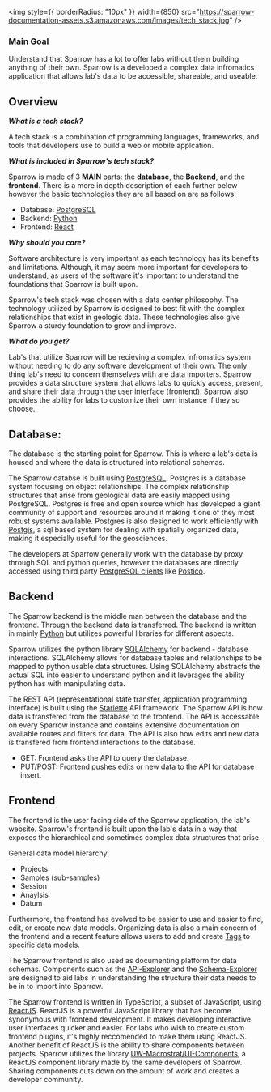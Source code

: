 
<img
  style={{ borderRadius: "10px" }}
  width={850}
  src="https://sparrow-documentation-assets.s3.amazonaws.com/images/tech_stack.jpg"
/>

### Main Goal

Understand that Sparrow has a lot to offer labs without them building anything of their own. Sparrow is a developed
a complex data infromatics application that allows lab's data to be accessible, shareable, and useable.

## Overview

**_What is a tech stack?_**

A tech stack is a combination of programming languages, frameworks, and tools that developers use
to build a web or mobile applcation.

**_What is included in Sparrow's tech stack?_**

Sparrow is made of 3 **MAIN** parts: the **database**, the **Backend**, and the **frontend**. There is a more
in depth description of each further below however the basic technologies they are all based on are as
follows:

- Database: [PostgreSQL](https://www.postgresql.org/)
- Backend: [Python](https://www.python.org/)
- Frontend: [React](https://reactjs.org/)

**_Why should you care?_**

Software architecture is very important as each technology has its benefits and limitations. Although,
it may seem more important for developers to understand, as users of the software it's important to understand
the foundations that Sparrow is built upon.

Sparrow's tech stack was chosen with a data center philosophy. The technology utilized by Sparrow is designed
to best fit with the complex relationships that exist in geologic data. These technologies also give Sparrow
a sturdy foundation to grow and improve.

**_What do you get?_**

Lab's that utilize Sparrow will be recieving a complex infromatics system without needing to do any
software development of their own. The only thing lab's need to concern themselves with are data importers.
Sparrow provides a data structure system that allows labs to quickly access, present, and share their data
through the user interface (frontend). Sparrow also provides the ability for labs to customize their own
instance if they so choose.

## Database:

The database is the starting point for Sparrow. This is where a lab's data is housed and where the data is
structured into relational schemas.

The Sparrow databse is built using [PostgreSQL](https://www.postgresql.org/). Postgres is a database system
focusing on object relationships. The complex relationship structures that arise from geological data are
easily mapped using PostgreSQL. Postgres is free and open source which has developed a giant community of
support and resources around it making it one of they most robust systems available. Postgres is also designed
to work efficiently with [Postgis](https://postgis.net/), a sql based system for dealing with spatially organized
data, making it especially useful for the geosciences.

The developers at Sparrow generally work with the database by proxy through SQL and python queries, however
the databases are directly accessed using third party [PostgreSQL clients](/docs/database) like [Postico](https://eggerapps.at/postico/).

## Backend

The Sparrow backend is the middle man between the database and the frontend. Through the backend data is
transferred. The backend is written in mainly [Python](https://www.python.org/) but utilizes powerful libraries for
different aspects.

Sparrow utilizes the python library [SQLAlchemy](https://www.sqlalchemy.org/) for backend - database interactions.
SQLAlchemy allows for database tables and relationships to be mapped to python usable data structures. Using SQLAlchemy abstracts the actual SQL into easier to understand python and it leverages
the ability python has with manipulating data.

The REST API (representational state transfer, application programming interface) is built using
the [Starlette](https://www.starlette.io/) API framework. The Sparrow API is how data is transfered from the
database to the frontend. The API is accessable on every Sparrow instance and contains extensive documentation
on available routes and filters for data. The API is also how edits and new data is transfered from frontend
interactions to the database.

- GET: Frontend asks the API to query the database.
- PUT/POST: Frontend pushes edits or new data to the API for database insert.

## Frontend

The frontend is the user facing side of the Sparrow application, the lab's website. Sparrow's frontend
is built upon the lab's data in a way that exposes the hierarchical and sometimes complex data structures
that arise.

General data model hierarchy:

- Projects
- Samples (sub-samples)
- Session
- Anaylsis
- Datum

Furthermore, the frontend has evolved to be easier to use and easier to find, edit, or create new data models.
Organizing data is also a main concern of the frontend and a recent feature allows users to add and create [Tags]()
to specific data models.

The Sparrow frontend is also used as documenting platform for data schemas. Components such as the [API-Explorer]()
and the [Schema-Explorer]() are designed to aid labs in understanding the structure their data needs to be in
to import into Sparrow.

The Sparrow frontend is written in TypeScript, a subset of JavaScript, using [ReactJS](https://reactjs.org/).
ReactJS is a powerful JavaScript library that has become synonymous with frontend development. It makes developing interactive
user interfaces quicker and easier. For labs who wish to create custom frontend plugins, it's highly reccomended
to make them using ReactJS. Another benefit of ReactJS is the ability to share components between projects.
Sparrow utilizes the library [UW-Macrostrat/UI-Components](https://github.com/UW-Macrostrat/ui-components), a
ReactJS component library made by the same developers of Sparrow. Sharing components cuts down on the amount of
work and creates a developer community.

